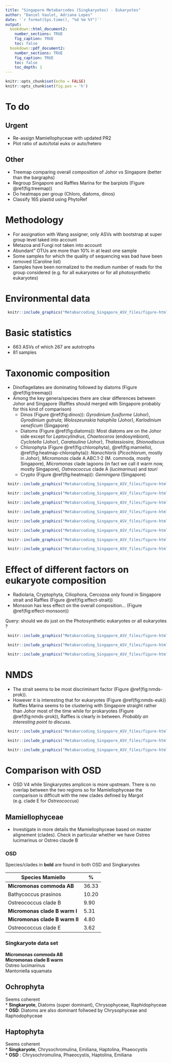 ```yaml
---
title: "Singapore Metabarcodes (Singkaryotes) - Eukaryotes"
author: "Daniel Vaulot, Adriana Lopes"
date: '`r format(Sys.time(), "%d %m %Y")`'
output:
  bookdown::html_document2:
    number_sections: TRUE
    fig_caption: TRUE
    toc: false
  bookdown::pdf_document2:
    number_sections: TRUE
    fig_caption: TRUE
    toc: false
    toc_depth: 1
---
```



```r
knitr::opts_chunk$set(echo = FALSE)
knitr::opts_chunk$set(fig.pos = 'h')
```

# To do
## Urgent
* Re-assign Mamiellophyceae with updated PR2
* Plot ratio of auto/total euks or auto/hetero

## Other
* Treemap comparing overall composition of Johor vs Singapore (better than the bargraphs)
* Regroup Singapore and Raffles Marina for the barplots (Figure \@ref(fig:treemap))
* Do heatmaps per group (Chloro, diatoms, dinos)
* Classify 16S plastid using PhytoRef



# Methodology
* For assignation with Wang assigner, only ASVs with bootstrap at super group level taked into account
* Metazoa and Fungi not taken into account
* Abundant" OTUs are more than 10% in at least one sample
* Some samples for which the quality of sequencing was bad have been removed (Caroline list)
* Samples have been normalized to the medium number of reads for the group considered (e.g. for all eukaryotes or for all photosynthetic eukaryotes)


\clearpage


# Environmental data

```r
 knitr::include_graphics("Metabarcoding_Singapore_ASV_files/figure-html/salinity_per_station-1.png", dpi=72)
```
\clearpage

# Basic statistics
* 663 ASVs of which 267 are autotrophs
* 81 samples

# Taxonomic composition

* Dinoflagellates are dominating followed by diatoms  (Figure \@ref(fig:treemap))
* Among the key genera/species there are clear differences between Johor and Singapore (Raffles should merged with Singapore probably for this kind of comparison)
    * Dinos  (Figure \@ref(fig:dinos)): *Gyrodinium fusiforme* (Johor), *Gyrodinium gutrula*; *Woloszeunskia halophila* (Johor), *Karlodinium veneficum* (Singapore)
    * Diatoms  (Figure \@ref(fig:diatoms)): Most diatoms are on the Johor side except for *Leptocylindrus*, *Chaetoceros* (endosymbiont), *Cyclotella* (Johor), *Carataulina* (Johor), *Thalassiosira*, *Shionodiscus*
    * Chlorophyta  (Figure \@ref(fig:chlorophyta),  \@ref(fig:mamiello), \@ref(fig:heatmap-chlorophyta)): *Nanochloris* (*Picochlorum*, mostly in Johor), *Micromonas* clade A.ABC.1-2 (M. commoda, mostly Singapore), *Micromonas* clade lagoons (in fact we call it warm now, mostly Singapore), *Ostreococcus* clade A (*lucimarinus*) and *tauri*
    * Crypto   (Figure \@ref(fig:heatmap)): *Geminigera* (Singapore)

```r
 knitr::include_graphics("Metabarcoding_Singapore_ASV_files/figure-html/treemap-1.png", dpi=72)
```

```r
 knitr::include_graphics("Metabarcoding_Singapore_ASV_files/figure-html/abundant_species-1.png", dpi=72)
```

```r
 knitr::include_graphics("Metabarcoding_Singapore_ASV_files/figure-html/heatmaps-2.png", dpi=72)
```


```r
 knitr::include_graphics("Metabarcoding_Singapore_ASV_files/figure-html/heatmap-chlorophyta-1.png", dpi=72)
```


```r
 knitr::include_graphics("Metabarcoding_Singapore_ASV_files/figure-html/bar_plot_genera-1.png", dpi=72)
```

```r
 knitr::include_graphics("Metabarcoding_Singapore_ASV_files/figure-html/bar_plot_species-1.png", dpi=72)
```

```r
 knitr::include_graphics("Metabarcoding_Singapore_ASV_files/figure-html/bar_plot_species-2.png", dpi=72)
```

```r
 knitr::include_graphics("Metabarcoding_Singapore_ASV_files/figure-html/bar_plot_species-3.png", dpi=72)
```

\clearpage

# Effect of different factors on eukaryote composition


* Radiolaria, Cryptophyta, Ciliophora, Cercozoa only found in Singapore strait and Raffles (Figure \@ref(fig:effect-strait))
* Monsoon has less effect on the overall composition... (Figure \@ref(fig:effect-monsoon))

Query: should we do just on the Photosynthetic eukaryotes or all eukaryotes ?

```r
 knitr::include_graphics("Metabarcoding_Singapore_ASV_files/figure-html/bar_plot_factors-2.png", dpi=72)
```
```r
 knitr::include_graphics("Metabarcoding_Singapore_ASV_files/figure-html/bar_plot_factors-5.png", dpi=72)
```
```r
 knitr::include_graphics("Metabarcoding_Singapore_ASV_files/figure-html/bar_plot_factors-8.png", dpi=72)
```

\clearpage

# NMDS
* The strait seems to be most discriminant factor (Figure \@ref(fig:nmds-prok)).  
* However it is interesting that for eukaryotes (Figure \@ref(fig:nmds-euk)) Raffles Marina seems to be clustering with Singapore straight rather than Johor most of the time while for prokaryotes (Figure \@ref(fig:nmds-prok)), Raffles is clearly in between.  *Probably an interesting point to discuss.*

```r
 knitr::include_graphics("Metabarcoding_Singapore_ASV_files/figure-html/nmds_all-1.png", dpi=72)
```

```r
 knitr::include_graphics("Metabarcoding_Singapore_ASV_files/figure-html/nmds_all-3.png", dpi=72)
```

```r
 knitr::include_graphics("Metabarcoding_Singapore_ASV_files/figure-html/nmds_all-5.png", dpi=72)
```

\clearpage

# Comparison with OSD

* OSD V4 while Singkaryotes amplicon is more upstream.  There is no overlap between the two regions so for Mamiellophyceae the comparison is difficult with the new clades defined by Margot (e.g. clade E for *Ostreococcus*)

## Mamiellophyceae
* Investigate in more details the Mamiellophyceae based on master alignement (clades). Check in particular whether we have Ostreo lucimarinus or Ostreo claude B

### OSD

Species/clades in **bold** are found in both OSD and Singkaryotes

Species	Mamiello | %  
--- | ---
**Micromonas commoda AB** |	 36.33  
Bathycoccus prasinos |	 10.20   
Ostreococcus clade B |	 9.90   
**Micromonas clade B warm I** |	 5.31   
**Micromonas clade B warm II** |	 4.80  
Ostreococcus clade E |	 3.62   

### Singkaryote data set  
**Micromonas commoda AB**  
**Micromonas clade B warm**  
Ostreo lucimarinus  
Mantoniella squamata  

## Ochrophyta   
Seems coherent    
* **Singkaryote**, Diatoms (super dominant), Chrysophyceae, Raphidophyceae  
* **OSD**: Diatoms are also dominant follwoed by Chrysophyceae and Raphodophyceae  

## Haptophyta   
Seems coherent   
* **Singkaryote**, Chrysochromulina, Emiliana, Haptolina, Phaeocystis  
* **OSD** : Chrysochromulina, Phaeocystis, Haptolina, Emiliana  


